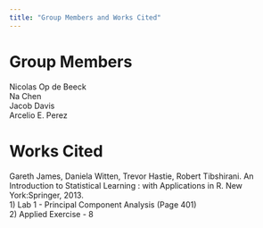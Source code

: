 ```yaml
---
title: "Group Members and Works Cited"
---
```

# Group Members 

Nicolas Op de Beeck  
Na Chen  
Jacob Davis  
Arcelio E. Perez 

# Works Cited 

Gareth James, Daniela Witten, Trevor Hastie, Robert Tibshirani. An Introduction to Statistical Learning : with Applications in R. New York:Springer, 2013.  
    1) Lab 1 - Principal Component Analysis (Page 401)  
    2) Applied Exercise - 8 